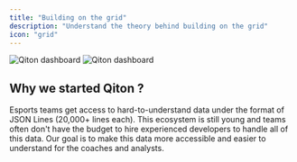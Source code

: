 ```yaml
---
title: "Building on the grid"
description: "Understand the theory behind building on the grid"
icon: "grid"
---
```


<Frame>
    <img
        className="block dark:hidden"
        src="/images/series.png"
        alt="Qiton dashboard"
    />
    <img
        className="hidden dark:block"
        src="/images/series.png"
        alt="Qiton dashboard"
    />
</Frame>

## Why we started Qiton ?

Esports teams get access to hard-to-understand data under the format of JSON Lines (20,000+ lines each).
This ecosystem is still young and teams often don't have the budget to hire experienced developers to handle all of this data.
Our goal is to make this data more accessible and easier to understand for the coaches and analysts.
